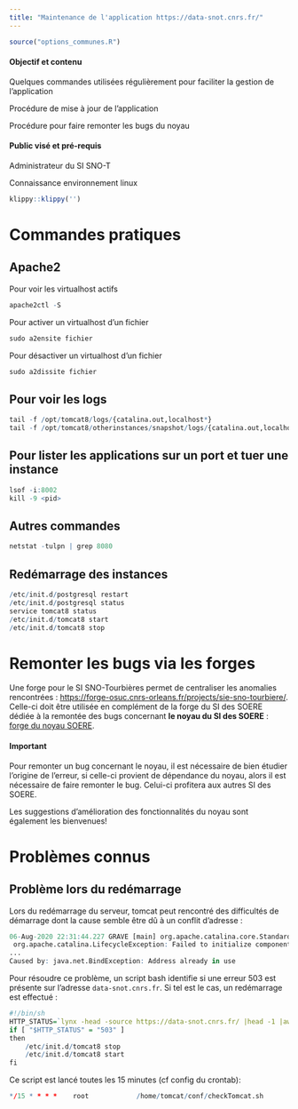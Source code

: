 ```yaml
---
title: "Maintenance de l'application https://data-snot.cnrs.fr/"
---
```


```r
source("options_communes.R")
```

<div class="alert alert-success" role="alert">
  <h4 class="alert-heading">**Objectif et contenu**</h4>
  <p>Quelques commandes utilisées régulièrement pour faciliter la gestion de l'application</p>
  <p>Procédure de mise à jour de l'application</p>
  <p>Procédure pour faire remonter les bugs du noyau</p>
</div>

<div class="alert alert-info" role="alert">
  <h4 class="alert-heading">**Public visé et pré-requis**</h4>
  <p>Administrateur du SI SNO-T</p>
  <p>Connaissance environnement linux</p>
</div>

```r
klippy::klippy('')
```

# Commandes pratiques

## Apache2

Pour voir les virtualhost actifs

```r
apache2ctl -S
```

Pour activer un virtualhost d'un fichier

```r
sudo a2ensite fichier
```

Pour désactiver un virtualhost d'un fichier

```r
sudo a2dissite fichier
```

## Pour voir les logs

```r
tail -f /opt/tomcat8/logs/{catalina.out,localhost*}
tail -f /opt/tomcat8/otherinstances/snapshot/logs/{catalina.out,localhost*}
```

## Pour lister les applications sur un port et tuer une instance

```r
lsof -i:8002
kill -9 <pid>
```

## Autres commandes

```r
netstat -tulpn | grep 8080
```
## Redémarrage des instances

```r
/etc/init.d/postgresql restart
/etc/init.d/postgresql status
service tomcat8 status
/etc/init.d/tomcat8 start
/etc/init.d/tomcat8 stop
```

# Remonter les bugs via les forges

Une forge pour le SI SNO-Tourbières permet de centraliser les anomalies rencontrées : [https://forge-osuc.cnrs-orleans.fr/projects/sie-sno-tourbiere/](https://forge-osuc.cnrs-orleans.fr/projects/sie-sno-tourbiere/). Celle-ci doit être utilisée en complément de la forge du SI des SOERE dédiée à la remontée des bugs concernant **le noyau du SI des SOERE** : [forge du noyau SOERE](https://forge.orleans.inra.fr/projects/soere-socle-ecoinfo/issues).

<div class="alert alert-danger" role="alert">
  <h4 class="alert-heading">**Important**</h4>
  <p>Pour remonter un bug concernant le noyau, il est nécessaire de bien étudier l'origine de l'erreur, si celle-ci provient de dépendance du noyau, alors il est nécessaire de faire remonter le bug. Celui-ci profitera aux autres SI des SOERE.</p>
  <p>Les suggestions d'amélioration des fonctionnalités du noyau sont également les bienvenues!</p>
</div>

# Problèmes connus

## Problème lors du redémarrage

Lors du redémarrage du serveur, tomcat peut rencontré des difficultés de démarrage dont la cause semble être dû à un conflit d'adresse :

```r
06-Aug-2020 22:31:44.227 GRAVE [main] org.apache.catalina.core.StandardService.initInternal Failed to initialize connector [Connector[HTTP/1.1-8080]]
 org.apache.catalina.LifecycleException: Failed to initialize component [Connector[HTTP/1.1-8080]]
...
Caused by: java.net.BindException: Address already in use
```

Pour résoudre ce problème, un script bash identifie si une erreur 503 est présente sur l'adresse `data-snot.cnrs.fr`. Si tel est le cas, un redémarrage est effectué :

```r
#!/bin/sh                                                                                                            
HTTP_STATUS=`lynx -head -source https://data-snot.cnrs.fr/ |head -1 |awk '{print $2}'`
if [ "$HTTP_STATUS" = "503" ]
then
    /etc/init.d/tomcat8 stop
    /etc/init.d/tomcat8 start
fi
```

Ce script est lancé toutes les 15 minutes (cf config du crontab):

```r
*/15 * * * *    root            /home/tomcat/conf/checkTomcat.sh
```
